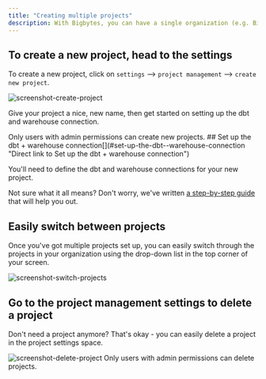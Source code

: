 ```yaml
---
title: "Creating multiple projects"
description: With Bigbytes, you can have a single organization (e.g. Bigbytes), and multiple projects within that organization (e.g. Production, Jaffle Shop, etc.)
---
```




## To create a new project, head to the settings[](#to-create-a-new-project-head-to-the-settings "Direct link to To create a new project, head to the settings")

To create a new project, click on `settings` \--> `project management` \--> `create new project`.

<Frame>
  <img src="/images/guides/screenshot-create-project-bb782e0d6a4ae16ab0383e7b500e5b76.png" alt="screenshot-create-project"/>
</Frame>


Give your project a nice, new name, then get started on setting up the dbt and warehouse connection.

<Info>
Only users with admin permissions can create new projects.
</Info>
## Set up the dbt + warehouse connection[](#set-up-the-dbt--warehouse-connection "Direct link to Set up the dbt + warehouse connection")

You'll need to define the dbt and warehouse connections for your new project.

Not sure what it all means? Don't worry, we've written [a step-by-step guide](/get-started/setup-bigbytes/connect-project) that will help you out.

## Easily switch between projects[](#easily-switch-between-projects "Direct link to Easily switch between projects")

Once you've got multiple projects set up, you can easily switch through the projects in your organization using the drop-down list in the top corner of your screen.

<Frame>
  <img src="/images/guides/screenshot-switch-projects-15e4afbb6766590a963a40d8e0b47f2e.png" alt="screenshot-switch-projects"/>
</Frame>


## Go to the project management settings to delete a project[](#go-to-the-project-management-settings-to-delete-a-project "Direct link to Go to the project management settings to delete a project")

Don't need a project anymore? That's okay - you can easily delete a project in the project settings space.


<Frame>
  <img src="/images/guides/screenshot-delete-project-b6197abe202f18202f39aa9a4f1e1bf4.png" alt="screenshot-delete-project"/>
</Frame>



<Info>
Only users with admin permissions can delete projects.
</Info>
